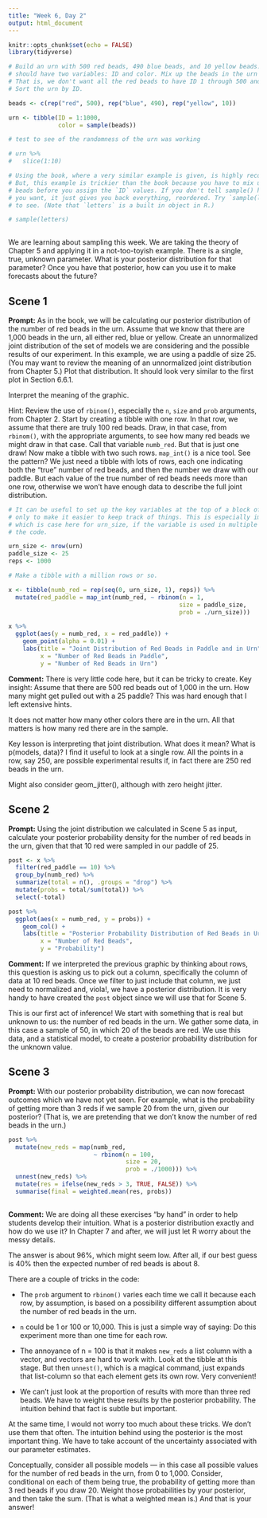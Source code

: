 ```yaml
---
title: "Week 6, Day 2"
output: html_document
---
```


```r
knitr::opts_chunk$set(echo = FALSE)
library(tidyverse)

# Build an urn with 500 red beads, 490 blue beads, and 10 yellow beads. The urn
# should have two variables: ID and color. Mix up the beads in the urn randomly.
# That is, we don't want all the red beads to have ID 1 through 500 and so on.
# Sort the urn by ID.

beads <- c(rep("red", 500), rep("blue", 490), rep("yellow", 10))

urn <- tibble(ID = 1:1000,
              color = sample(beads))

# test to see of the randomness of the urn was working

# urn %>% 
#   slice(1:10)

# Using the book, where a very similar example is given, is highly recommended.
# But, this example is trickier than the book because you have to mix up the
# beads before you assign the `ID` values. If you don't tell sample() how many
# you want, it just gives you back everything, reordered. Try `sample(letters)`
# to see. (Note that `letters` is a built in object in R.)

# sample(letters)
              
```

We are learning about sampling this week. We are taking the theory of Chapter 5 and applying it in a not-too-toyish example. There is a single, true, unknown parameter. What is your posterior distribution for that parameter? Once you have that posterior, how can you use it to make forecasts about the future? 



## Scene 1

**Prompt:** As in the book, we will be calculating our posterior distribution of the number of red beads in the urn. Assume that we know that there are 1,000 beads in the urn, all either red, blue or yellow. Create an unnormalized joint distribution of the set of models we are considering and the possible results of our experiment. In this example, we are using a paddle of size 25. (You may want to review the meaning of an unnormalized joint distribution from Chapter 5.) Plot that distribution. It should look very similar to the first plot in Section 6.6.1.

Interpret the meaning of the graphic.

Hint: Review the use of `rbinom()`, especially the `n`, `size` and `prob` arguments, from Chapter 2. Start by creating a tibble with one row. In that row, we assume that there are truly 100 red beads. Draw, in that case, from `rbinom()`, with the appropriate arguments, to see how many red beads we might draw in that case. Call that variable `numb_red`. But that is just one draw! Now make a tibble with two such rows. `map_int()` is a nice tool. See the pattern? We just need a tibble with lots of rows, each one indicating both the "true" number of red beads, and then the number we draw with our paddle. But each value of the true number of red beads needs more than one row, otherwise we won't have enough data to describe the full joint distribution.

```r
# It can be useful to set up the key variables at the top of a block of code, if
# only to make it easier to keep track of things. This is especially important,
# which is case here for urn_size, if the variable is used in multiple places in
# the code.

urn_size <- nrow(urn)
paddle_size <- 25
reps <- 1000

# Make a tibble with a million rows or so.

x <- tibble(numb_red = rep(seq(0, urn_size, 1), reps)) %>%
  mutate(red_paddle = map_int(numb_red, ~ rbinom(n = 1, 
                                                size = paddle_size, 
                                                prob = ./urn_size)))

x %>%
  ggplot(aes(y = numb_red, x = red_paddle)) +
    geom_point(alpha = 0.01) +
    labs(title = "Joint Distribution of Red Beads in Paddle and in Urn",
         x = "Number of Red Beads in Paddle",
         y = "Number of Red Beads in Urn")
```


**Comment:** There is very little code here, but it can be tricky to create. Key insight: Assume that there are 500 red beads out of 1,000 in the urn. How many might get pulled out with a 25 paddle? This was hard enough that I left extensive hints.

It does not matter how many other colors there are in the urn. All that matters is how many red there are in the sample. 

Key lesson is interpreting that joint distribution. What does it mean? What is p(models, data)? I find it useful to look at a single row. All the points in a row, say 250, are possible experimental results if, in fact there are 250 red beads in the urn.

Might also consider geom_jitter(), although with zero height jitter.

## Scene 2

**Prompt:** Using the joint distribution we calculated in Scene 5 as input, calculate your posterior probability density for the number of red beads in the urn, given that that 10 red were sampled in our paddle of 25.

```r
post <- x %>% 
  filter(red_paddle == 10) %>% 
  group_by(numb_red) %>% 
  summarize(total = n(), .groups = "drop") %>%
  mutate(probs = total/sum(total)) %>% 
  select(-total)

post %>% 
  ggplot(aes(x = numb_red, y = probs)) +
    geom_col() +
    labs(title = "Posterior Probability Distribution of Red Beads in Urn",
         x = "Number of Red Beads",
         y = "Probability")


```



**Comment:** If we interpreted the previous graphic by thinking about rows, this question is asking us to pick out a column, specifically the column of data at 10 red beads. Once we filter to just include that column, we just need to normalized and, viola!, we have a posterior distribution. It is very handy to have created the `post` object since we will use that for Scene 5.

This is our first act of inference! We start with something that is real but unknown to us: the number of red beads in the urn. We gather some data, in this case a sample of 50, in which 20 of the beads are red. We use this data, and a statistical model, to create a posterior probability distribution for the unknown value.



## Scene 3

**Prompt:** With our posterior probability distribution, we can now forecast outcomes which we have not yet seen. For example, what is the probability of getting more than 3 reds if we sample 20 from the urn, given our posterior? (That is, we are pretending that we don't know the number of red beads in the urn.)


```r
post %>% 
  mutate(new_reds = map(numb_red, 
                        ~ rbinom(n = 100, 
                                 size = 20,
                                 prob = ./1000))) %>% 
  unnest(new_reds) %>% 
  mutate(res = ifelse(new_reds > 3, TRUE, FALSE)) %>% 
  summarise(final = weighted.mean(res, probs))
  
```


**Comment:** We are doing all these exercises "by hand" in order to help students develop their intuition. What is a posterior distribution exactly and how do we use it? In Chapter 7 and after, we will just let R worry about the messy details. 

The answer is about 96%, which might seem low. After all, if our best guess is 40% then the expected number of red beads is about 8. 

There are a couple of tricks in the code:

* The `prob` argument to `rbinom()` varies each time we call it because each row, by assumption, is based on a possibility different assumption about the number of red beads in the urn.  

* `n` could be 1 or 100 or 10,000. This is just a simple way of saying: Do this experiment more than one time for each row.

* The annoyance of n = 100 is that it makes `new_reds` a list column with a vector, and vectors are hard to work with. Look at the tibble at this stage. But then `unnest()`, which is a magical command, just expands that list-column so that each element gets its own row. Very convenient!

* We can't just look at the proportion of results with more than three red beads. We have to weight these results by the posterior probability. The intuition behind that fact is subtle but important.


At the same time, I would not worry too much about these tricks. We don't use them that often. The intuition behind using the posterior is the most important thing. We have to take account of the uncertainty associated with our parameter estimates.

Conceptually, consider all possible models --- in this case all possible values for the number of red beads in the urn, from 0 to 1,000. Consider, conditional on each of them being true, the probability of getting more than 3 red beads if you draw 20. Weight those probabilities by your posterior, and then take the sum. (That is what a weighted mean is.) And that is your answer!


